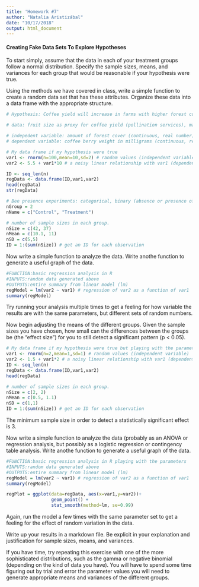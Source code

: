```yaml
---
title: 'Homework #7'
author: "Natalia Aristizábal"
date: "10/17/2018"
output: html_document
---
```

#### Creating Fake Data Sets To Explore Hypotheses

To start simply, assume that the data in each of your treatment groups follow a normal distribution. Specify the sample sizes, means, and variances for each group that would be reasonable if your hypothesis were true.

Using the methods we have covered in class, write a simple function to create a random data set that has these attributes. Organize these data into a data frame with the appropriate structure.

```r
# Hypothesis: Coffee yield will increase in farms with higher forest cover. 

# data: fruit size as proxy for coffee yield (pollination services), mapped farm property with percentages of forest cover, bee exclusion experiments in coffee flowers (presence or absence of bees).

# indepedent variable: amount of forest cover (continuous, real number)
# dependent variable: coffee berry weight in milligrams (continuous, real number)

# My data frame if my hypothesis were true
var1 <- rnorm(n=100,mean=10,sd=2) # random values (independent variable)
var2 <- 5.5 + var1*10 # a noisy linear relationship with var1 (dependent variable)

ID <- seq_len(n) 
regData <- data.frame(ID,var1,var2)
head(regData)
str(regData)

# Bee presence experiments: categorical, binary (absence or presence of bees)
nGroup = 2
nName = c("Control", "Treatment")

# number of sample sizes in each group.
nSize = c(42, 37)
nMean = c(10.1, 11)
nSD = c(5,5)
ID = 1:(sum(nSize)) # get an ID for each observation
```

Now write a simple function to analyze the data. Write anothe function to generate a useful graph of the data.

```r
#FUNCTION:basic regression analysis in R
#INPUTS:random data generated above 
#OUTPUTS:entire summary from linear model (lm)
regModel = lm(var2 ~ var1) # regression of var2 as a function of var1
summary(regModel)
```

Try running your analysis multiple times to get a feeling for how variable the results are with the same parameters, but different sets of random numbers.

Now begin adjusting the means of the different groups. Given the sample sizes you have chosen, how small can the differences between the groups be (the “effect size”) for you to still detect a significant pattern (p < 0.05).

```r
# My data frame if my hypothesis were true but playing with the parameters
var1 <- rnorm(n=2,mean=1,sd=1) # random values (independent variable)
var2 <- 1.5 + var1*2 # a noisy linear relationship with var1 (dependent variable)
ID <- seq_len(n) 
regData <- data.frame(ID,var1,var2)
head(regData)

# number of sample sizes in each group.
nSize = c(2, 2)
nMean = c(0.5, 1.1)
nSD = c(1,1)
ID = 1:(sum(nSize)) # get an ID for each observation
```

The minimum sample size in order to detect a statistically significant effect is 3. 

Now write a simple function to analyze the data (probably as an ANOVA or regression analysis, but possibly as a logistic regression or contingency table analysis. Write anothe function to generate a useful graph of the data.

```r
#FUNCTION:basic regression analysis in R playing with the parameters
#INPUTS:random data generated above 
#OUTPUTS:entire summary from linear model (lm)
regModel = lm(var2 ~ var1) # regression of var2 as a function of var1
summary(regModel)

regPlot = ggplot(data=regData, aes(x=var1,y=var2))+
                 geom_point() +
                 stat_smooth(method=lm, se=0.99)
```

Again, run the model a few times with the same parameter set to get a feeling for the effect of random variation in the data.

Write up your results in a markdown file. Be explicit in your explanation and justification for sample sizes, means, and variances.


If you have time, try repeating this exercise with one of the more sophisticated distributions, such as the gamma or negative binomial (depending on the kind of data you have). You will have to spend some time figuring out by trial and error the parameter values you will need to generate appropriate means and variances of the different groups.